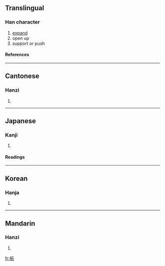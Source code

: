 {{see|拓}}

==Translingual==
===Han character===
{{Han char|rn=64|rad=手|as=05|sn=8|four=5106<sub>0</sub>|canj=手一口 (QMR)}}
# [[expand]]
# open up
# support or push
====References====
{{Han ref|kx=0425.130|dkj=11958|dj=0774.020|hdz=31849.060|uh=62D3|ud=25299|bh=A9DD|bd=43485}}
----
==Cantonese==
===Hanzi===
{{yue-hanzi|jyut=|y=taap3, tok3}}
# {{defn|Cantonese}}
----
==Japanese==
===Kanji===
{{ja-kanji|grade=c|rs=手05}}
# {{defn|Japanese}} 
====Readings====
{{ja-readings|on=[[たく]] (taku), [[せき]] (seki)|kun=[[ひらく]] (hiraku), [[ひろう]] (hirou)}}
----
==Korean==
===Hanja===
{{ko-hanja|hangeul=[[척]], [[탁]]|eumhun=|rv=cheok, tak|mr=ch'ŏk, t'ak|y=chek, thak}}
# {{defn|Korean}}
----
==Mandarin==
===Hanzi===
{{cmn-hanzi|pin=[[tà]] (ta4), [[tuò]] (tuo4), [[zhí]] (zhi2)|wg=t'a<sup>4</sup>, t'o<sup>4</sup>, chih<sup>2</sup>}}
# {{defn|Mandarin}}

[[fr:拓]]